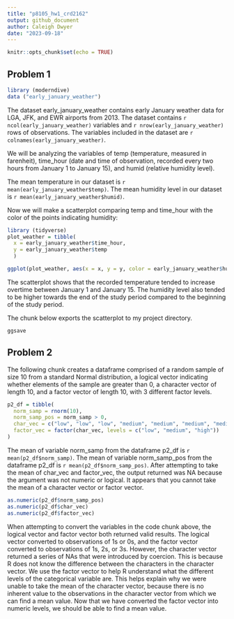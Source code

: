 ```yaml
---
title: "p8105_hw1_crd2162"
output: github_document
author: Caleigh Dwyer
date: "2023-09-18"
---
```


```r
knitr::opts_chunk$set(echo = TRUE)
```

## Problem 1


```r
library (moderndive)
data ("early_january_weather")
```

The dataset early_january_weather contains early January weather data for LGA, JFK, and EWR airports from 2013. The dataset contains `r ncol(early_january_weather)` variables and `r nrow(early_january_weather)` rows of observations. The variables included in the dataset are `r colnames(early_january_weather)`.

We will be analyzing the variables of temp (temperature, measured in farenheit), time_hour (date and time of observation, recorded every two hours from January 1 to January 15), and humid (relative humidity level).

The mean temperature in our dataset is `r mean(early_january_weather$temp)`. The mean humidity level in our dataset is `r mean(early_january_weather$humid)`.

Now we will make a scatterplot comparing temp and time_hour with the color of the points indicating humidity:

```r
library (tidyverse)
plot_weather = tibble(
  x = early_january_weather$time_hour,
  y = early_january_weather$temp
  )

ggplot(plot_weather, aes(x = x, y = y, color = early_january_weather$humid)) + geom_point()
```

The scatterplot shows that the recorded temperature tended to increase overtime between January 1 and January 15. The humidity level also tended to be higher towards the end of the study period compared to the beginning of the study period.

The chunk below exports the scatterplot to my project directory.

```r
ggsave
```


## Problem 2

The following chunk creates a dataframe comprised of a random sample of size 10 from a standard Normal distribution, a logical vector indicating whether elements of the sample are greater than 0, a character vector of length 10, and a factor vector of length 10, with 3 different factor levels.

```r
p2_df = tibble(
  norm_samp = rnorm(10),
  norm_samp_pos = norm_samp > 0,
  char_vec = c("low", "low", "low", "medium", "medium", "medium", "medium", "high", "high", "high"),
  factor_vec = factor(char_vec, levels = c("low", "medium", "high"))
)
```

The mean of variable norm_samp from the dataframe p2_df is `r mean(p2_df$norm_samp)`. The mean of variable norm_samp_pos from the dataframe p2_df is `r mean(p2_df$norm_samp_pos)`. After attempting to take the mean of char_vec and factor_vec, the output returned was NA because the argument was not numeric or logical. It appears that you cannot take the mean of a character vector or factor vector.

```r
as.numeric(p2_df$norm_samp_pos)
as.numeric(p2_df$char_vec)
as.numeric(p2_df$factor_vec)
```

When attempting to convert the variables in the code chunk above, the logical vector and factor vector both returned valid results. The logical vector converted to observations of 1s or 0s, and the factor vector converted to observations of 1s, 2s, or 3s. However, the character vector returned a series of NAs that were introduced by coercion. This is because R does not know the difference between the characters in the character vector. We use the factor vector to help R understand what the different levels of the categorical variable are. This helps explain why we were unable to take the mean of the character vector, because there is no inherent value to the observations in the character vector from which we can find a mean value. Now that we have converted the factor vector into numeric levels, we should be able to find a mean value.



